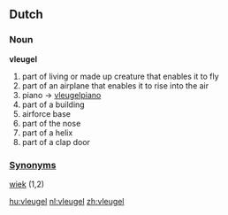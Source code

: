 ==Dutch==

===Noun===
'''vleugel'''
# part of living or made up creature that enables it to fly
# part of an airplane that enables it to rise into the air
# piano -> [[vleugelpiano]]
# part of a building
# airforce base 
# part of the nose
# part of a helix
# part of a clap door

===[[Synonym]]s===
[[wiek]] (1,2)

[[hu:vleugel]]
[[nl:vleugel]]
[[zh:vleugel]]